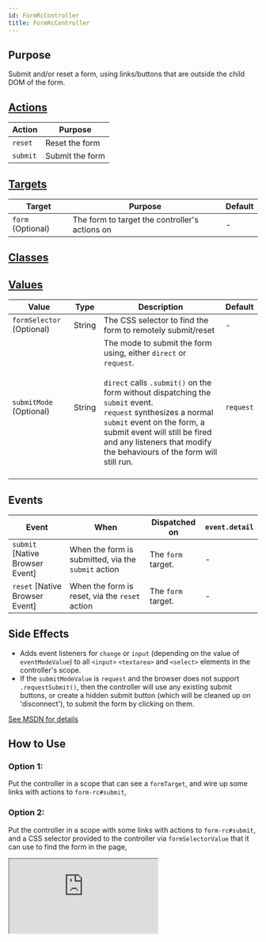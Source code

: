 ```yaml
---
id: FormRcController
title: FormRcController
---
```




## Purpose

Submit and/or reset a form, using links/buttons that are outside the child DOM of the form.


## [Actions](https://stimulus.hotwire.dev/reference/actions)

| Action | Purpose |
| --- | --- |
| `reset` | Reset the form |
| `submit` | Submit the form |

## [Targets](https://stimulus.hotwire.dev/reference/targets)

| Target | Purpose | Default |
| --- | --- | --- |
| `form` (Optional) | The form to target the controller's actions on | - |

## [Classes](https://stimulus.hotwire.dev/reference/classes)
<NoClasses/>

## [Values](https://stimulus.hotwire.dev/reference/values)

| Value | Type | Description | Default |
| --- | --- | --- | --- |
| `formSelector` (Optional) | String | The CSS selector to find the form to remotely submit/reset | - |
| `submitMode` (Optional) | String | The mode to submit the form using, either `direct` or `request`. <br/><br/>`direct` calls `.submit()` on the form without dispatching the `submit` event. <br/>`request` synthesizes a normal `submit` event on the form, a submit event will still be fired and any listeners that modify the behaviours of the form will still run.<br/><br/>  | `request` |


## Events

| Event | When | Dispatched on | `event.detail` |
| --- | --- | --- | --- |
| `submit` [Native Browser Event] | When the form is submitted, via the `submit` action | The `form` target. | - |
| `reset` [Native Browser Event] | When the form is reset, via the `reset` action | The `form` target. | - |

## Side Effects

- Adds event listeners for `change` or `input` (depending on the value of `eventModeValue`) to all `<input>` `<textarea>` and `<select>` elements in the controller's scope.
- If the `submitModeValue` is `request` and the browser does not support `.requestSubmit()`, then the controller will use any existing submit buttons, or create a hidden submit button (which will be cleaned up on 'disconnect'), to submit the form by clicking on them.

[See MSDN for details](https://developer.mozilla.org/en-US/docs/Web/API/HTMLFormElement/requestSubmit)



## How to Use

### Option 1:
Put the controller in a scope that can see a `formTarget`, and wire up some links with actions to `form-rc#submit`,

### Option 2:
Put the controller in a scope with some links with actions to `form-rc#submit`, and a CSS selector
provided to the controller via `formSelectorValue` that it can use to find the form in the page,

<iframe
  src="https:///stimulus-library.netlify.appcontrollers/form_rc_controller.html"
  style={{width: "100%", height: "500px", border: "0", borderRadius: "4px", overflow: "hidden"}}
  sandbox="allow-forms allow-modals allow-popups allow-presentation allow-same-origin allow-scripts"
/>

